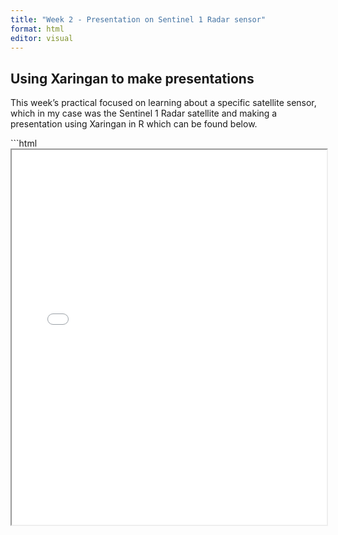 ```yaml
---
title: "Week 2 - Presentation on Sentinel 1 Radar sensor"
format: html
editor: visual
---
```


## Using Xaringan to make presentations

This week's practical focused on learning about a specific satellite sensor, which in my case was the Sentinel 1 Radar satellite and making a presentation using Xaringan in R which can be found below.

```html
<iframe src="week_2_xaringan_presentation.html" width="100%" height="600px"></iframe>